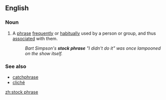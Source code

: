 ==English==

===Noun===
{{en-noun|head=[[stock]] [[phrase]]}}

# {{idiomatic}} A [[phrase]] [[frequently]] or [[habitually]] used by a person or group, and thus [[associated]] with them.
#: ''Bart Simpson's '''stock phrase''' "I didn't do it" was once lampooned on the show itself.''

===See also===
{{wikipedia}}
* [[catchphrase]]
* [[cliché]]

[[zh:stock phrase]]